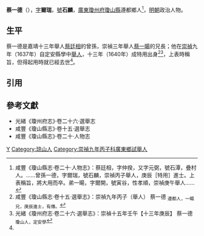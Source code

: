 '''蔡一德'''（{{bd|17世紀||17世紀}}），[[表字|字]]'''爾瑞'''，[[號|號]]'''石麟'''，[[廣東等處承宣布政使司|廣東]][[瓊州府|瓊州府]][[瓊山縣|瓊山縣]]遵都鄉人<ref name=djs>咸豐《瓊山縣志·卷二十·人物志》：蔡廷相，字仲揆，又字元弼，號石潭，疊村人。……曾孫一德，字爾瑞，號石麟，崇禎丙子舉人，庚辰［特用］進士。上表稱旨，將大用而卒。弟一暘，字爾開，號寅谷，性孝順，崇禎庚午舉人……</ref>，[[明朝|明朝]]政治人物。

==生平==
蔡一德是嘉靖十三年舉人[[蔡廷相|蔡廷相]]的曾孫，崇禎三年舉人[[蔡一暘|蔡一暘]]的兄長；他在[[崇禎|崇禎]]九年（1637年）自定安縣學中[[舉人|舉人]]，十三年（1640年）成特用出身<ref>咸豐《瓊山縣志·卷十五·選舉志》：崇禎九年丙子（舉人） 蔡一德 <sub>遵都人，一暘兄，庚辰進士，有傳。</sub></ref><ref>光緒《瓊州府志·卷二十六·選舉志》：崇禎十五年壬午【十三年庚辰】 蔡一德 <sub>瓊山人，定安學</sub></ref>，上表時稱旨，但得起用時就已經去世<ref name=djs/>。

==引用==
{{reflist}}

==參考文獻==
*光緒《瓊州府志》·卷二十六·選舉志
*咸豐《瓊山縣志》·卷十五·選舉志
*咸豐《瓊山縣志》·卷二十·人物志

{{崇禎十三年庚辰科賜特用出身金榜}}

[[Category:蔡姓|Y]]
[[Category:琼山人|Category:琼山人]]
[[Category:崇禎九年丙子科廣東鄉試舉人|Category:崇禎九年丙子科廣東鄉試舉人]]